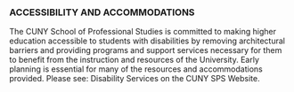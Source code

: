 ### ACCESSIBILITY AND ACCOMMODATIONS

The CUNY School of Professional Studies is committed to making higher education accessible to students with disabilities by removing architectural barriers and providing programs and support services necessary for them to benefit from the instruction and resources of the University. Early planning is essential for many of the resources and accommodations provided. Please see: Disability Services on the CUNY SPS Website. 
